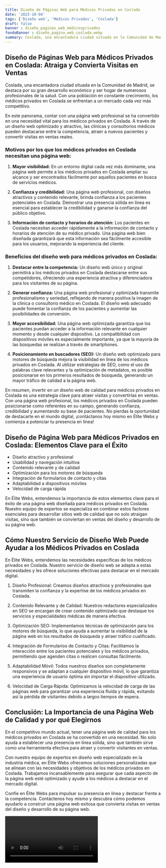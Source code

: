 ```yaml
---
title: Diseño de Páginas Web para Médicos Privados en Coslada
date: '2023-10-04'
tags: ['Diseño web', 'Médicos Privados', 'Coslada']
draft: false
banner : diseño_paginas_web_médicosprivados
fondoBanner : diseño_pagina_web_coslada.webp
summary: Coslada, una encantadora ciudad situada en la Comunidad de Madrid, se destaca por su gran desarrollo económico y ser hogar de numerosos profesionales de la salud. Con una población en constante crecimiento, los médicos privados en Coslada se enfrentan a un mercado cada vez más competitivo.
---
```


## Diseño de Páginas Web para Médicos Privados en Coslada: Atraiga y Convierta Visitas en Ventas

Coslada, una encantadora ciudad situada en la Comunidad de Madrid, se destaca por su gran desarrollo económico y ser hogar de numerosos profesionales de la salud. Con una población en constante crecimiento, los médicos privados en Coslada se enfrentan a un mercado cada vez más competitivo.

En este panorama, contar con una página web profesional se ha convertido en una necesidad vital para los médicos privados en Coslada. A través de un diseño web optimizado y atractivo, las clínicas y consultorios médicos pueden destacarse entre la competencia, atraer a nuevos pacientes y convertir visitas en ventas reales.

### Motivos por los que los médicos privados en Coslada necesitan una página web:

1. **Mayor visibilidad:** En un entorno digital cada vez más dominante, una página web permite a los médicos privados en Coslada ampliar su alcance y ser encontrados fácilmente por aquellos pacientes en busca de servicios médicos.

2. **Confianza y credibilidad:** Una página web profesional, con diseños atractivos y contenido relevante, brinda confianza a los pacientes potenciales en Coslada. Demostrar una presencia sólida en línea es esencial para establecer la credibilidad y ganarse la confianza del público objetivo.

3. **Información de contacto y horarios de atención:** Los pacientes en Coslada necesitan acceder rápidamente a la información de contacto y horarios de atención de su médico privado. Una página web bien diseñada garantizará que esta información sea fácilmente accesible para los usuarios, mejorando la experiencia del cliente.

### Beneficios del diseño web para médicos privados en Coslada:

1. **Destacar entre la competencia:** Un diseño web único y original permitirá a los médicos privados en Coslada destacarse entre sus competidores, ofreciendo una experiencia atractiva y diferenciadora para los visitantes de su página.

2. **Generar confianza:** Una página web profesional y optimizada transmite profesionalismo y seriedad, reflejando de manera positiva la imagen de la clínica o consultorio médico en Coslada. El diseño web adecuado puede fomentar la confianza de los pacientes y aumentar las posibilidades de conversión.

3. **Mayor accesibilidad:** Una página web optimizada garantiza que los pacientes puedan acceder a la información relevante en cualquier momento y desde cualquier dispositivo. La compatibilidad con dispositivos móviles es especialmente importante, ya que la mayoría de las búsquedas se realizan a través de smartphones.

4. **Posicionamiento en buscadores (SEO):** Un diseño web optimizado para motores de búsqueda mejora la visibilidad en línea de los médicos privados en Coslada. Al utilizar estrategias de SEO, como el uso de palabras clave relevantes y la optimización de metadatos, es posible posicionarse en los primeros resultados de búsqueda, generando un mayor tráfico de calidad a la página web.

En resumen, invertir en un diseño web de calidad para médicos privados en Coslada es una estrategia clave para atraer visitas y convertirlas en ventas. Con una página web profesional, los médicos privados en Coslada pueden posicionarse como referentes en su campo, generando confianza, credibilidad y aumentando su base de pacientes. No pierdas la oportunidad de destacarte en el mundo digital, ¡contáctanos hoy mismo en Élite Webs y comienza a potenciar tu presencia en línea!

<GifSeo />

<Cta />

## Diseño de Página Web para Médicos Privados en Coslada: Elementos Clave para el Éxito

- Diseño atractivo y profesional
- Usabilidad y navegación intuitiva
- Contenido relevante y de calidad
- Optimización para los motores de búsqueda
- Integración de formularios de contacto y citas
- Adaptabilidad a dispositivos móviles
- Velocidad de carga rápida

En Élite Webs, entendemos la importancia de estos elementos clave para el éxito de una página web diseñada para médicos privados en Coslada. Nuestro equipo de expertos se especializa en combinar estos factores esenciales para desarrollar sitios web de calidad que no solo atraigan visitas, sino que también se conviertan en ventas del diseño y desarrollo de su página web.

## Cómo Nuestro Servicio de Diseño Web Puede Ayudar a los Médicos Privados en Coslada

En Élite Webs, entendemos las necesidades específicas de los médicos privados en Coslada. Nuestro servicio de diseño web se adapta a estas necesidades y les ofrece soluciones efectivas para destacar en el mercado digital.

1. Diseño Profesional: Creamos diseños atractivos y profesionales que transmiten la confianza y la expertise de los médicos privados en Coslada.

2. Contenido Relevante y de Calidad: Nuestros redactores especializados en SEO se encargan de crear contenido optimizado que destaque los servicios y especialidades médicas de manera efectiva.

3. Optimización SEO: Implementamos técnicas de optimización para los motores de búsqueda, lo que ayuda a aumentar la visibilidad de la página web en los resultados de búsqueda y atraer tráfico cualificado.

4. Integración de Formularios de Contacto y Citas: Facilitamos la interacción entre los pacientes potenciales y los médicos privados, permitiendo que agenden citas o realicen consultas fácilmente.

5. Adaptabilidad Móvil: Todos nuestros diseños son completamente responsivos y se adaptan a cualquier dispositivo móvil, lo que garantiza una experiencia de usuario óptima sin importar el dispositivo utilizado.

6. Velocidad de Carga Rápida: Optimizamos la velocidad de carga de las páginas web para garantizar una experiencia fluida y rápida, evitando así la pérdida de visitantes debido a largos tiempos de espera.

## Conclusión: La Importancia de una Página Web de Calidad y por qué Elegirnos

En el competitivo mundo actual, tener una página web de calidad para los médicos privados en Coslada se ha convertido en una necesidad. No solo ayuda a establecer una presencia en línea sólida, sino que también sirve como una herramienta efectiva para atraer y convertir visitantes en ventas.

Con nuestro equipo de expertos en diseño web especializado en la industria médica, en Élite Webs ofrecemos soluciones personalizadas que se alinean con las necesidades y objetivos de los médicos privados en Coslada. Trabajamos incansablemente para asegurar que cada aspecto de la página web esté optimizado y ayude a los médicos a destacar en el mercado digital.

Confíe en Élite Webs para impulsar su presencia en línea y destacar frente a la competencia. Contáctenos hoy mismo y descubra cómo podemos ayudarlo a construir una página web exitosa que convierta visitas en ventas del diseño y desarrollo de su página web.

<Video />

<CtaBot job='Médicos Privados' city='Coslada'/>

<Gmaps query='Coslada+españa+maps' />